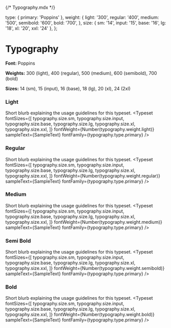 {/* Typography.mdx */}


<Meta title="Foundations/Typography" />

  type: {
    primary: 'Poppins'
  },
  weight: {
    light: '300',
    regular: '400',
    medium: '500',
    semibold: '600',
    bold: '700',
  },
  size: {
    sm: '14',
    input: '15',
    base: '16',
    lg: '18',
    xl: '20',
    xxl: '24'
  },
};


# Typography

**Font:** Poppins

**Weights:** 300 (light), 400 (regular), 500 (medium), 600 (semibold), 700 (bold)

**Sizes:** 14 (sm), 15 (input), 16 (base), 18 (lg), 20 (xl), 24 (2xl)

### Light
Short blurb explaining the usage guidelines for this typeset.
<Typeset
  fontSizes={[
    typography.size.sm,
    typography.size.input,
    typography.size.base,
    typography.size.lg,
    typography.size.xl,
    typography.size.xxl,
  ]}
  fontWeight={Number(typography.weight.light)}
  sampleText={SampleText}
  fontFamily={typography.type.primary}
/>

### Regular
Short blurb explaining the usage guidelines for this typeset.
<Typeset
  fontSizes={[
    typography.size.sm,
    typography.size.input,
    typography.size.base,
    typography.size.lg,
    typography.size.xl,
    typography.size.xxl,
  ]}
  fontWeight={Number(typography.weight.regular)}
  sampleText={SampleText}
  fontFamily={typography.type.primary}
/>
### Medium
Short blurb explaining the usage guidelines for this typeset.
<Typeset
  fontSizes={[
    typography.size.sm,
    typography.size.input,
    typography.size.base,
    typography.size.lg,
    typography.size.xl,
    typography.size.xxl,
  ]}
  fontWeight={Number(typography.weight.medium)}
  sampleText={SampleText}
  fontFamily={typography.type.primary}
/>
### Semi Bold
Short blurb explaining the usage guidelines for this typeset.
<Typeset
  fontSizes={[
    typography.size.sm,
    typography.size.input,
    typography.size.base,
    typography.size.lg,
    typography.size.xl,
    typography.size.xxl,
  ]}
  fontWeight={Number(typography.weight.semibold)}
  sampleText={SampleText}
  fontFamily={typography.type.primary}
/>
### Bold
Short blurb explaining the usage guidelines for this typeset.
<Typeset
  fontSizes={[
    typography.size.sm,
    typography.size.input,
    typography.size.base,
    typography.size.lg,
    typography.size.xl,
    typography.size.xxl,
  ]}
  fontWeight={Number(typography.weight.bold)}
  sampleText={SampleText}
  fontFamily={typography.type.primary}
/>